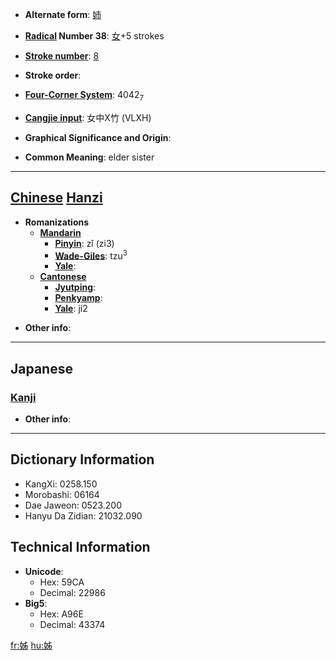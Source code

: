 * '''Alternate form''': [[姉]]

* '''[[Wiktionary:Chinese radical index| Radical]] Number 38''': [[Wiktionary:Chinese radical index 女|女]]+5 strokes

* '''[[Wiktionary:Chinese total strokes index|Stroke number]]''': [[Wiktionary:Chinese total strokes index 8|8]]

* '''Stroke order''': 

* '''[[Wiktionary:Chinese four corner index|Four-Corner System]]''': 4042<sub>7</sub>

* '''[[Wiktionary:Chinese Cangjie index|Cangjie input]]''': 女中X竹 (VLXH)

* '''Graphical Significance and Origin''': 

* '''Common Meaning''': elder sister

----

== [[Chinese]] [[Hanzi]] ==

* '''Romanizations'''
** '''[[Mandarin]]'''
*** '''[[Pinyin]]''': zǐ (zi3)
*** '''[[Wade-Giles]]''': tzu<sup>3</sup>
*** '''[[Yale]]''': 
** '''[[Cantonese]]'''
*** '''[[Jyutping]]''':
*** '''[[Penkyamp]]''': 
*** '''[[Yale]]''': ji2

* '''Other info''': 

----

==Japanese==
===[[Kanji]]===
{{kanji|on readings=[[し]] (shi)|kun readings=[[あね]] (ane), [[はは]] (haha)}}

* '''Other info''':  

----

== Dictionary Information ==

* KangXi: 0258.150
* Morobashi: 06164
* Dae Jaweon: 0523.200
* Hanyu Da Zidian: 21032.090

== Technical Information ==

* '''Unicode''':
** Hex: 59CA
** Decimal: 22986
* '''Big5''':
** Hex: A96E
** Decimal: 43374

[[fr:姊]]
[[hu:姊]]